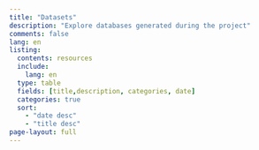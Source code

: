 ```yaml
---
title: "Datasets"
description: "Explore databases generated during the project"
comments: false
lang: en
listing:
  contents: resources
  include:
    lang: en
  type: table
  fields: [title,description, categories, date]
  categories: true
  sort:
    - "date desc"
    - "title desc"
page-layout: full
---
```


